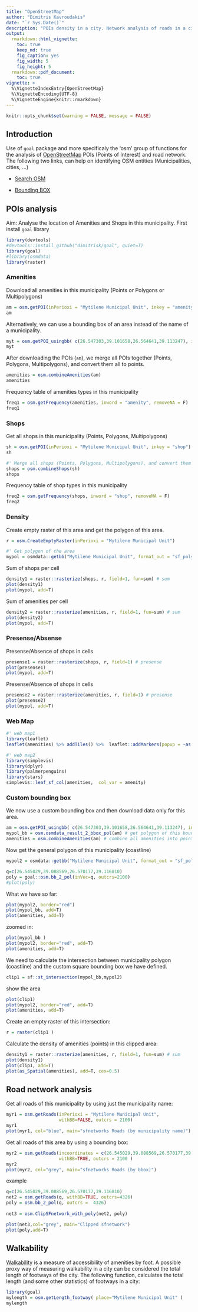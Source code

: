 ```yaml
---
title: "OpenStreetMap"
author: "Dimitris Kavroudakis"
date: "`r Sys.Date()`"
description: "POIs density in a city. Network analysis of roads in a city."
output: 
  rmarkdown::html_vignette:
    toc: true
    keep_md: true
    fig_caption: yes
    fig_width: 5
    fig_height: 5
  rmarkdown::pdf_document:
    toc: true
vignette: >
  %\VignetteIndexEntry{OpenStreetMap}
  %\VignetteEncoding{UTF-8}
  %\VignetteEngine{knitr::rmarkdown}
---
```


```r
knitr::opts_chunk$set(warning = FALSE, message = FALSE) 
```

## Introduction

Use of `goal` package and more specificaly the 'osm' group of functions for the analysis of [OpenStreetMap](https://www.openstreetmap.org) POIs (Points of Interest) and road network. The following two links, can help on identifying OSM entities (Municipalities, cities, ...)

* [Search OSM](https://nominatim.openstreetmap.org/ui/search.html)

* [Bounding BOX](http://bboxfinder.com/#39.073311,26.516018,39.123935,26.584167)

  

## POIs analysis

Aim: Analyse the location of Amenities and Shops in this municipality.
First install `goal` library
```r
library(devtools)
#devtools::install_github("dimitrisk/goal", quiet=T)
library(goal)
#library(osmdata)
library(raster)
```

### Amenities

Download all amenities in this municipality (Points or Polygons or Multipolygons)
```r
am = osm.getPOI(inPerioxi = "Mytilene Municipal Unit", inkey = "amenity")
am
```

Alternatively, we can use a bounding box of an area instead of the name of a municipality.
```r
myt = osm.getPOI_usingbb( c(26.547303,39.101658,26.564641,39.113247), inkey ="amenity" )
myt
```

After downloading the POIs (`am`), we merge all POIs together (Points, Polygons, Multipolygons), 
and convert them all to points.
```r
amenities = osm.combineAmenities(am)
amenities
```

Frequency table of amenities types in this municipality
```r
freq1 = osm.getFrequency(amenities, inword = "amenity", removeNA = F)
freq1
```



 
### Shops


Get all shops in this municipality (Points, Polygons, Multipolygons)
```r
sh = osm.getPOI(inPerioxi = "Mytilene Municipal Unit", inkey = "shop")
sh

#' Merge all shops (Points, Polygons, Multipolygons), and convert them to points.
shops = osm.combineShops(sh)
shops
```

Frequency table of shop types in this municipality
```r
freq2 = osm.getFrequency(shops, inword = "shop", removeNA = F)
freq2
```


### Density
 
Create empty raster of this area and get the polygon of this area.
```r
r = osm.CreateEmptyRaster(inPerioxi = "Mytilene Municipal Unit")

#' Get polygon of the area
mypol = osmdata::getbb("Mytilene Municipal Unit", format_out = "sf_polygon")$multipolygon
```

Sum of shops per cell
```r
density1 = raster::rasterize(shops, r, field=1, fun=sum) # sum
plot(density1)
plot(mypol, add=T)
```

Sum of amenities per cell
```r
density2 = raster::rasterize(amenities, r, field=1, fun=sum) # sum
plot(density2)
plot(mypol, add=T)
```



### Presense/Absense

Presense/Absence of shops in cells
```r
presense1 = raster::rasterize(shops, r, field=1) # presense
plot(presense1)
plot(mypol, add=T)
```

Presense/Absence of shops in cells
```r
presense2 = raster::rasterize(amenities, r, field=1) # presense
plot(presense2)
plot(mypol, add=T)
```

### Web Map

```r
#' web map1
library(leaflet)
leaflet(amenities) %>% addTiles() %>%  leaflet::addMarkers(popup = ~as.character(amenity), label = ~as.character(amenity))

#' web map2
library(simplevis)
library(dplyr)
library(palmerpenguins)
library(stars)
simplevis::leaf_sf_col(amenities,  col_var = amenity)
```


### Custom bounding box

We now use a custom bounding box and then download data only for this area.
```r
am = osm.getPOI_usingbb( c(26.547303,39.101658,26.564641,39.113247), inkey ="amenity" ) # Download
mypol_bb = osm.osmdata_result_2_bbox_pol(am) # get polygon of this bounding box.
amenities = osm.combineAmenities(am) # combine all amenities into points.
```

Now get the general polygon of this municipality (coastline)
```r
mypol2 = osmdata::getbb("Mytilene Municipal Unit", format_out = "sf_polygon")$multipolygon
```


```r
q=c(26.545029,39.088569,26.570177,39.116810)
poly = goal::osm.bb_2_pol(inVec=q, outcrs=2100) 
#plot(poly)
```

What we have so far:
```r
plot(mypol2, border="red")
plot(mypol_bb, add=T)
plot(amenities, add=T)
```

zoomed in:
```r
plot(mypol_bb )
plot(mypol2, border="red", add=T)
plot(amenities, add=T)
```


We need to calculate the intersection between municipality polygon (coastline) and the 
custom square bounding box we have defined.

```r
clip1 = sf::st_intersection(mypol_bb,mypol2)
```

show the area
```r
plot(clip1)
plot(mypol2, border="red", add=T)
plot(amenities, add=T)
```

Create an empty raster of this intersection:
```r
r = raster(clip1 )
```

Calculate the density of amenities (points) in this clipped area:
```r
density1 = raster::rasterize(amenities, r, field=1, fun=sum) # sum
plot(density1)
plot(clip1, add=T)
plot(as_Spatial(amenities), add=T, cex=0.5)
```


## Road network analysis

Get all roads of this municipality by using just the municipality name:
```r
myr1 = osm.getRoads(inPerioxi = "Mytilene Municipal Unit", 
                    withBB=FALSE, outcrs = 2100)
myr1
plot(myr1, col="blue", main="sfnetworks Roads (by municipality name)")
```

Get all roads of this area by using a bounding box:
```r
myr2 = osm.getRoads(incoordinates = c(26.545029,39.088569,26.570177,39.116810), 
                    withBB=TRUE, outcrs = 2100 )
myr2
plot(myr2, col="grey", main="sfnetworks Roads (by bbox)")
```

example
```r
q=c(26.545029,39.088569,26.570177,39.116810)
net2 = osm.getRoads(q, withBB=TRUE, outcrs=4326)
poly = osm.bb_2_pol(q, outcrs =  4326)
 
net3 = osm.ClipSFnetwork_with_poly(net2, poly)

plot(net3,col="grey", main="Clipped sfnetwork")
plot(poly,add=T)
```

## Walkability

[Walkability](https://en.wikipedia.org/wiki/Walkability) is a measure of accessibility of amenities by foot.
A possible proxy way of measuring walkability in a city can be considered the total length of footways of the city.
The following function, calculates the total length (and some other statistics) of footways in a city: 
```r
library(goal)
mylength = osm.getLength_footway( place="Mytilene Municipal Unit" )
mylength
```

